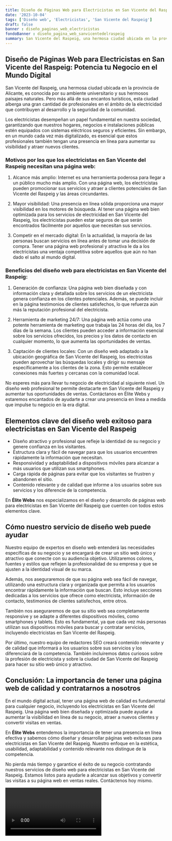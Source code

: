 ```yaml
---
title: Diseño de Páginas Web para Electricistas en San Vicente del Raspeig
date: '2023-10-04'
tags: ['Diseño web', 'Electricistas', 'San Vicente del Raspeig']
draft: false
banner : diseño_paginas_web_electricistas
fondoBanner : diseño_pagina_web_sanvicentedelraspeig
summary: San Vicente del Raspeig, una hermosa ciudad ubicada en la provincia de Alicante, es conocida por su ambiente universitario y sus hermosos paisajes naturales. Pero más allá de sus encantos turísticos, esta ciudad alberga una gran cantidad de profesionales en el ámbito de la electricidad que contribuyen al desarrollo y la seguridad de la comunidad.
---
```


## Diseño de Páginas Web para Electricistas en San Vicente del Raspeig: Potencia tu Negocio en el Mundo Digital

San Vicente del Raspeig, una hermosa ciudad ubicada en la provincia de Alicante, es conocida por su ambiente universitario y sus hermosos paisajes naturales. Pero más allá de sus encantos turísticos, esta ciudad alberga una gran cantidad de profesionales en el ámbito de la electricidad que contribuyen al desarrollo y la seguridad de la comunidad.

Los electricistas desempeñan un papel fundamental en nuestra sociedad, garantizando que nuestros hogares, negocios e instalaciones públicas estén equipados con sistemas eléctricos seguros y eficientes. Sin embargo, en un mundo cada vez más digitalizado, es esencial que estos profesionales también tengan una presencia en línea para aumentar su visibilidad y atraer nuevos clientes.

### Motivos por los que los electricistas en San Vicente del Raspeig necesitan una página web:

1. Alcance más amplio: Internet es una herramienta poderosa para llegar a un público mucho más amplio. Con una página web, los electricistas pueden promocionar sus servicios y atraer a clientes potenciales de San Vicente del Raspeig y las áreas circundantes.

2. Mayor visibilidad: Una presencia en línea sólida proporciona una mayor visibilidad en los motores de búsqueda. Al tener una página web bien optimizada para los servicios de electricidad en San Vicente del Raspeig, los electricistas pueden estar seguros de que serán encontrados fácilmente por aquellos que necesitan sus servicios.

3. Competir en el mercado digital: En la actualidad, la mayoría de las personas buscan servicios en línea antes de tomar una decisión de compra. Tener una página web profesional y atractiva le da a los electricistas una ventaja competitiva sobre aquellos que aún no han dado el salto al mundo digital.

### Beneficios del diseño web para electricistas en San Vicente del Raspeig:

1. Generación de confianza: Una página web bien diseñada y con información clara y detallada sobre los servicios de un electricista genera confianza en los clientes potenciales. Además, se puede incluir en la página testimonios de clientes satisfechos, lo que refuerza aún más la reputación profesional del electricista.

2. Herramienta de marketing 24/7: Una página web actúa como una potente herramienta de marketing que trabaja las 24 horas del día, los 7 días de la semana. Los clientes pueden acceder a información esencial sobre los servicios ofrecidos, los precios y los datos de contacto en cualquier momento, lo que aumenta las oportunidades de ventas.

3. Captación de clientes locales: Con un diseño web adaptado a la ubicación geográfica de San Vicente del Raspeig, los electricistas pueden aprovechar las búsquedas locales y dirigir su mensaje específicamente a los clientes de la zona. Esto permite establecer conexiones más fuertes y cercanas con la comunidad local.

No esperes más para llevar tu negocio de electricidad al siguiente nivel. Un diseño web profesional te permite destacarte en San Vicente del Raspeig y aumentar tus oportunidades de ventas. Contáctanos en Élite Webs y estaremos encantados de ayudarte a crear una presencia en línea a medida que impulse tu negocio en la era digital.

<GifSeo />

<Cta />

## Elementos clave del diseño web exitoso para electricistas en San Vicente del Raspeig

- Diseño atractivo y profesional que refleje la identidad de su negocio y genere confianza en los visitantes.
- Estructura clara y fácil de navegar para que los usuarios encuentren rápidamente la información que necesitan.
- Responsividad y adaptabilidad a dispositivos móviles para alcanzar a más usuarios que utilizan sus smartphones.
- Carga rápida de páginas para evitar que los visitantes se frustren y abandonen el sitio.
- Contenido relevante y de calidad que informe a los usuarios sobre sus servicios y los diferencie de la competencia.

En **Élite Webs** nos especializamos en el diseño y desarrollo de páginas web para electricistas en San Vicente del Raspeig que cuenten con todos estos elementos clave. 

## Cómo nuestro servicio de diseño web puede ayudar

Nuestro equipo de expertos en diseño web entenderá las necesidades específicas de su negocio y se encargará de crear un sitio web único y atractivo que conecte con su audiencia objetivo. Utilizaremos colores, fuentes y estilos que reflejen la profesionalidad de su empresa y que se ajusten a la identidad visual de su marca.

Además, nos aseguraremos de que su página web sea fácil de navegar, utilizando una estructura clara y organizada que permita a los usuarios encontrar rápidamente la información que buscan. Esto incluye secciones dedicadas a los servicios que ofrece como electricista, información de contacto, testimonios de clientes satisfechos, entre otros.

También nos aseguraremos de que su sitio web sea completamente responsive y se adapte a diferentes dispositivos móviles, como smartphones y tablets. Esto es fundamental, ya que cada vez más personas utilizan sus dispositivos móviles para buscar y contratar servicios, incluyendo electricistas en San Vicente del Raspeig.

Por último, nuestro equipo de redactores SEO creará contenido relevante y de calidad que informará a los usuarios sobre sus servicios y los diferenciará de la competencia. También incluiremos datos curiosos sobre la profesión de electricista y sobre la ciudad de San Vicente del Raspeig para hacer su sitio web único y atractivo.

## Conclusión: La importancia de tener una página web de calidad y contratarnos a nosotros

En el mundo digital actual, tener una página web de calidad es fundamental para cualquier negocio, incluyendo los electricistas en San Vicente del Raspeig. Una página web bien diseñada y optimizada puede ayudar a aumentar la visibilidad en línea de su negocio, atraer a nuevos clientes y convertir visitas en ventas.

En **Élite Webs** entendemos la importancia de tener una presencia en línea efectiva y sabemos cómo diseñar y desarrollar páginas web exitosas para electricistas en San Vicente del Raspeig. Nuestro enfoque en la estética, usabilidad, adaptabilidad y contenido relevante nos distingue de la competencia.

No pierda más tiempo y garantice el éxito de su negocio contratando nuestros servicios de diseño web para electricistas en San Vicente del Raspeig. Estamos listos para ayudarle a alcanzar sus objetivos y convertir las visitas a su página web en ventas reales. Contáctenos hoy mismo.

<Video />

<CtaBot job='Electricistas' city='San Vicente del Raspeig'/>

<Gmaps query='San Vicente del Raspeig+españa+maps' />